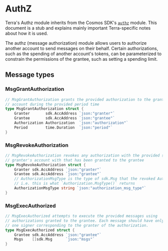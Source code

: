 
# AuthZ

<Admonition type="info" icon="ℹ️">

Terra's Authz module inherits from the Cosmos SDK's [`authz`](https://docs.cosmos.network/master/modules/authz/) module. This document is a stub and explains mainly important Terra-specific notes about how it is used.

</Admonition>

The authz (message authorization) module allows users to authorize another account to send messages on their behalf. Certain authorizations, such as the spending of another account's tokens, can be parameterized to constrain the permissions of the grantee, such as setting a spending limit.

## Message types

### MsgGrantAuthorization

```go
// MsgGrantAuthorization grants the provided authorization to the grantee on the granter's
// account during the provided period time
type MsgGrantAuthorization struct {
	Granter       sdk.AccAddress `json:"granter"`
	Grantee       sdk.AccAddress `json:"grantee"`
	Authorization Authorization  `json:"authorization"`
	Period        time.Duration  `json:"period"`
}
```

### MsgRevokeAuthorization

```go
// MsgRevokeAuthorization revokes any authorization with the provided sdk.Msg type on the
// granter's account with that has been granted to the grantee
type MsgRevokeAuthorization struct {
	Granter sdk.AccAddress `json:"granter"`
	Grantee sdk.AccAddress `json:"grantee"`
	// AuthorizationMsgType is the type of sdk.Msg that the revoked Authorization refers to.
	// i.e. this is what `Authorization.MsgType()` returns
	AuthorizationMsgType string `json:"authorization_msg_type"`
}
```

### MsgExecAuthorized

```go
// MsgExecAuthorized attempts to execute the provided messages using
// authorizations granted to the grantee. Each message should have only
// one signer corresponding to the granter of the authorization.
type MsgExecAuthorized struct {
	Grantee sdk.AccAddress `json:"grantee"`
	Msgs    []sdk.Msg      `json:"msgs"`
}
```

